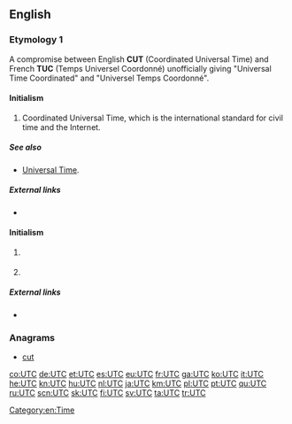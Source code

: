 ==English==

===Etymology 1===
A compromise between English '''CUT''' (Coordinated Universal Time) and French '''TUC''' (Temps Universel Coordonné) unofficially giving "Universal Time Coordinated" and "Universel Temps Coordonné".

====Initialism====
{{rfc-header|Initialism}}
{{head|en|initialism}}

# Coordinated Universal Time, which is the international standard for civil time and the Internet.

=====See also=====
* [[Universal Time]].

=====External links=====
* {{projectlink|wikipedia|lang=en|Coordinated Universal Time}}

====Initialism====
{{rfc-header|Initialism}}
{{head|en|initialism}}

# {{lb|en|US|law}} {{initialism of|[[uniform|Uniform]] [[traffic|Traffic]] [[code|Code]]|lang=en}}
# {{lb|en|travel|GDS}} {{initialism of|[[unable]] [[to]] [[contact]]|lang=en}}

=====External links=====
* {{projectlink|wikipedia|lang=en|Traffic Code}}

===Anagrams===
* [[cut#English|cut]]

[[Category:en:Time]]

[[co:UTC]]
[[de:UTC]]
[[et:UTC]]
[[es:UTC]]
[[eu:UTC]]
[[fr:UTC]]
[[ga:UTC]]
[[ko:UTC]]
[[it:UTC]]
[[he:UTC]]
[[kn:UTC]]
[[hu:UTC]]
[[nl:UTC]]
[[ja:UTC]]
[[km:UTC]]
[[pl:UTC]]
[[pt:UTC]]
[[qu:UTC]]
[[ru:UTC]]
[[scn:UTC]]
[[sk:UTC]]
[[fi:UTC]]
[[sv:UTC]]
[[ta:UTC]]
[[tr:UTC]]